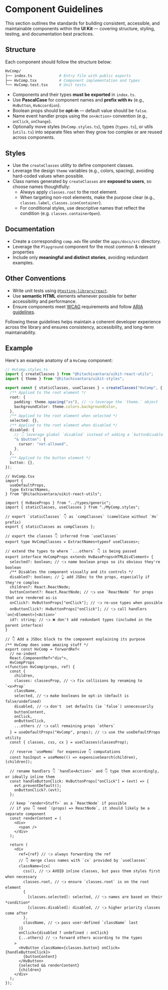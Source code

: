 # Component Guidelines

This section outlines the standards for building consistent, accessible, and maintainable components within the **UI Kit** — covering structure, styling, testing, and documentation best practices.

## Structure

Each component should follow the structure below:

```bash
HvComp/
├── index.ts            # Entry file with public exports
├── HvComp.tsx          # Component implementation and types
└── HvComp.test.tsx     # Unit tests
```

- Components and their types **must be exported** in `index.ts`.
- Use **PascalCase** for component names and **prefix with `Hv`** (e.g., `HvButton`, `HvAccordion`).
- Boolean props should be **opt-in** — default value should be `false`.
- Name event handler props using the `on<Action>` convention (e.g., `onClick`, `onChange`).
- Optionally move styles (`HvComp.styles.ts`), types (`types.ts`), or utils (`utils.ts`) into separate files when they grow too complex or are reused across components.

## Styles

- Use the `createClasses` utility to define component classes.
- Leverage the design `theme` variables (e.g., colors, spacing), avoiding hard-coded values when possible.
- Class names generated by `createClasses` are **exposed to users**, so choose names thoughtfully:
  - Always apply `classes.root` to the root element.
  - When targeting non-root elements, make the purpose clear (e.g., `classes.label`, `classes.iconContainer`).
  - For conditional styles, use descriptive names that reflect the condition (e.g. `classes.containerOpen`).

## Documentation

- Create a corresponding `comp.mdx` file under the `apps/docs/src` directory.
- Leverage the `Playground` component for the most common & relevant properties
- Include only **meaningful and distinct stories**, avoiding redundant examples.

## Other Conventions

- Write unit tests using [`@testing-library/react`](https://testing-library.com/docs/react-testing-library/intro/).
- Use **semantic HTML** elements whenever possible for better accessibility and performance.
- Ensure components meet [WCAG](https://www.w3.org/WAI/WCAG21/quickref/) requirements and follow [ARIA guidelines](https://www.w3.org/TR/wai-aria/).

Following these guidelines helps maintain a coherent developer experience across the library and ensures consistency, accessibility, and long-term maintainability.

## Example

Here's an example anatomy of a `HvComp` component:

```ts
// HvComp.styles.ts
import { createClasses } from "@hitachivantara/uikit-react-utils";
import { theme } from "@hitachivantara/uikit-styles";

export const { staticClasses, useClasses } = createClasses("HvComp", {
  /** Applied to the root element */
  root: {
    padding: theme.spacing("xs"), // 👈 leverage the `theme.` object
    backgroundColor: theme.colors.backgroundColor,
  },
  /** Applied to the root element when selected */
  selected: {},
  /** Applied to the root element when disabled */
  disabled: {
    // 👇 leverage global `disabled` instead of adding a `buttonDisabled`
    "& $button": {
      cursor: "not-allowed",
    },
  },
  /** Applied to the button element */
  button: {},
});
```

```tsx
// HvComp.tsx
import {
  useDefaultProps,
  type ExtractNames,
} from "@hitachivantara/uikit-react-utils";

import { HvBaseProps } from "../types/generic";
import { staticClasses, useClasses } from "./MyComp.styles";

// export `staticClasses` 👇 as `compClasses` (camelCase without `Hv` prefix)
export { staticClasses as compClasses };

// export the classes 👇 inferred from `useClasses`
export type HvCompClasses = ExtractNames<typeof useClasses>;

// extend the types to where `...others` 👇 is being passed
export interface HvCompProps extends HvBaseProps<HTMLDivElement> {
  selected?: boolean; // 👈 name boolean props so its obvious they're boolean
  /** Disables the component visually and its controls */
  disabled?: boolean; // 👆 add JSDoc to the props, especially if they're complex
  children?: React.ReactNode;
  buttonContent?: React.ReactNode; // 👈 use `ReactNode` for props that are rendered as-is
  onClick?: HvButtonProps["onClick"]; // 👈 re-use types when possible
  onButtonClick?: HvButtonProps["onClick"]; // 👈 call handlers `on[<Element>]<Action>`
  id?: string; // 👈 ❌ don't add redundant types (included in the parent interface)
}

// 👇 Add a JSDoc block to the component explaining its purpose
/** HvComp does some amazing stuff */
export const HvComp = forwardRef<
  // no-indent
  React.ComponentRef<"div">,
  HvCompProps
>(function HvComp(props, ref) {
  const {
    children,
    classes: classesProp, // 👈 fix collisions by renaming to `<x>Prop`
    className,
    selected, // 👈 make booleans be opt-in (default is false/undefined)
    disabled, // 👈 don't  set defaults (ie `false`) unnecessarily
    buttonContent,
    onClick,
    onButtonClick,
    ...others // 👈 call remaining props `others`
  } = useDefaultProps("HvComp", props); // 👈 use the useDefaultProps utility
  const { classes, css, cx } = useClasses(classesProp);

  // reserve `useMemo` for expensive 👇 computations
  const hasInput = useMemo(() => expensiveSearch(children), [children]);

  // rename handlers 👇 `handle<Action>` and 👇 type them accordingly, or ideally inline them
  const handleButtonClick: HvButtonProps["onClick"] = (evt) => {
    evt.preventDefault();
    onButtonClick?.(evt);
  };

  // keep `render<Stuff>` as a `ReactNode` if possible
  // if you 👇 need `(props) => ReactNode`, it should likely be a separate component
  const renderContent = (
    <div>
      <span />
    </div>
  );

  return (
    <div
      ref={ref} // 👈 always forwarding the ref
      // 👇 merge class names with `cx` provided by `useClasses`
      className={cx(
        css(), // 👈 AVOID inline classes, but pass them styles first when necessary
        classes.root, // 👈 ensure `classes.root` is on the root element
        {
          [classes.selected]: selected, // 👈 names are based on their *condition*
          [classes.disabled]: disabled, // 👈 higher priority classes come after
        },
        className, // 👈 pass user-defined `className` last
      )}
      onClick={disabled ? undefined : onClick}
      {...others} // 👈 forward others according to the types
    >
      <HvButton className={classes.button} onClick={handleButtonClick}>
        {buttonContent}
      </HvButton>
      {selected && renderContent}
      {children}
    </div>
  );
});
```
